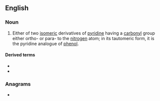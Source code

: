 ==English==
{{wikipedia}}

===Noun===
{{en-noun}}

# {{lb|en|organic compound}} Either of two [[isomeric]] derivatives of [[pyridine]] having a [[carbonyl]] group either ortho- or para- to the [[nitrogen]] atom; in its tautomeric form, it is the pyridine analogue of [[phenol]].

====Derived terms====
* {{l|en|aspyridone}}
* {{l|en|thiopyridone}}

===Anagrams===
* {{anagrams|en|a=deinopry|dipyrone|pyrenoid}}